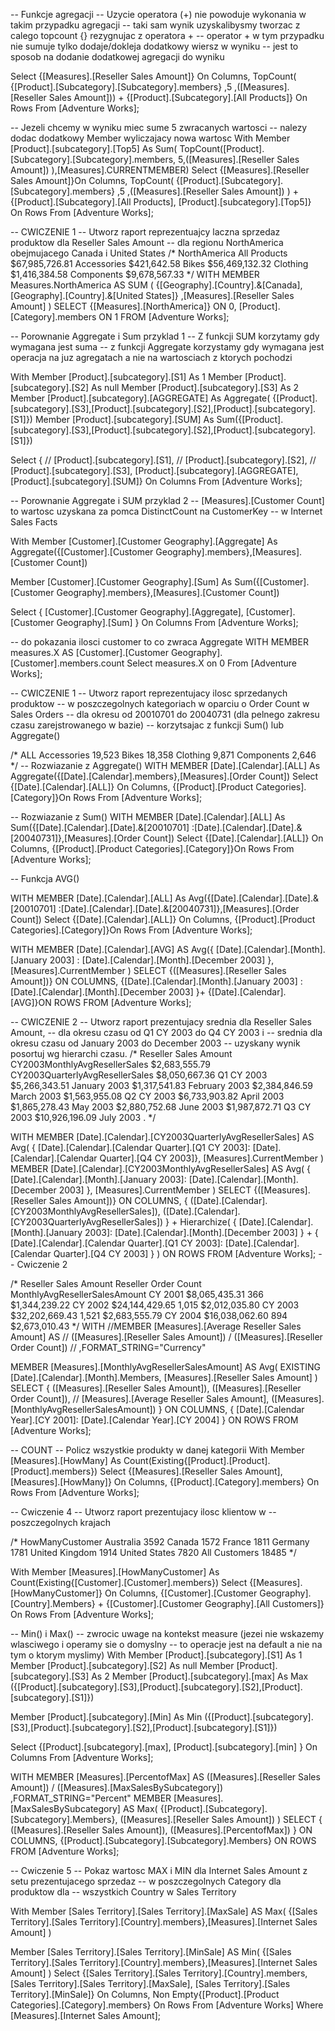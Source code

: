-- Funkcje agregacji
--	Uzycie operatora (+) nie powoduje wykonania w takim przypadku agregacji
--	taki sam wynik uzyskalibysmy tworzac z calego topcount {} rezygnujac z operatora +
--	operator + w tym przypadku nie sumuje tylko dodaje/dokleja dodatkowy wiersz w wyniku
--	jest to sposob na dodanie dodatkowej agregacji do wyniku

Select
{[Measures].[Reseller Sales Amount]} On Columns,
TopCount(
{[Product].[Subcategory].[Subcategory].members}
,5
,([Measures].[Reseller Sales Amount]))
+
{[Product].[Subcategory].[All Products]} On Rows
From [Adventure Works];


--	Jezeli chcemy w wyniku miec sume 5 zwracanych wartosci
--	nalezy dodac dodatkowy Member wyliczajacy nowa wartosc
With
Member [Product].[subcategory].[Top5] As
	Sum(
		TopCount([Product].[Subcategory].[Subcategory].members,
		5,([Measures].[Reseller Sales Amount])
	   ),[Measures].CURRENTMEMBER)
Select
	{[Measures].[Reseller Sales Amount]}On Columns,
	TopCount(
				{[Product].[Subcategory].[Subcategory].members}
				,5
				,([Measures].[Reseller Sales Amount])
			)
			+
			{[Product].[Subcategory].[All Products],
			 [Product].[subcategory].[Top5]} On Rows
From [Adventure Works];

-- CWICZENIE 1
-- Utworz raport reprezentuajcy laczna sprzedaz produktow dla Reseller Sales Amount
-- dla regionu NorthAmerica obejmujacego Canada i United States
/*
				NorthAmerica
All Products	$67,985,726.81
Accessories		$421,642.58
Bikes			$56,469,132.32
Clothing		$1,416,384.58
Components		$9,678,567.33
*/
WITH MEMBER Measures.NorthAmerica AS SUM 
      (
       {[Geography].[Country].&[Canada], [Geography].[Country].&[United States]}
       ,[Measures].[Reseller Sales Amount]
      )
SELECT {[Measures].[NorthAmerica]} ON 0,
[Product].[Category].members ON 1
FROM [Adventure Works];






--	Porownanie Aggregate i Sum przyklad 1
--	Z funkcji SUM korzytamy gdy wymagana jest suma
--	z funkcji Aggregate korzystamy gdy wymagana jest operacja na juz agregatach a nie na wartosciach z ktorych pochodzi

With
Member [Product].[subcategory].[S1] As
1
Member [Product].[subcategory].[S2] As
null
Member [Product].[subcategory].[S3] As
2
Member [Product].[subcategory].[AGGREGATE] As
Aggregate( {[Product].[subcategory].[S3],[Product].[subcategory].[S2],[Product].[subcategory].[S1]})
Member [Product].[subcategory].[SUM] As
Sum({[Product].[subcategory].[S3],[Product].[subcategory].[S2],[Product].[subcategory].[S1]})

Select
	{
//	 [Product].[subcategory].[S1],
//	 [Product].[subcategory].[S2],
//	 [Product].[subcategory].[S3],
	 [Product].[subcategory].[AGGREGATE],
	 [Product].[subcategory].[SUM]}
	 On Columns
From [Adventure Works];

-- Porownanie Aggregate i SUM przyklad 2
-- [Measures].[Customer Count] to wartosc uzyskana za pomca DistinctCount na CustomerKey
-- w Internet Sales Facts

With
Member [Customer].[Customer Geography].[Aggregate] As
Aggregate({[Customer].[Customer Geography].members},[Measures].[Customer Count])

Member [Customer].[Customer Geography].[Sum] As
Sum({[Customer].[Customer Geography].members},[Measures].[Customer Count])

Select
	{
     [Customer].[Customer Geography].[Aggregate],
     [Customer].[Customer Geography].[Sum]
     }
	 On Columns
From [Adventure Works];

-- do pokazania ilosci customer to co zwraca Aggregate
WITH MEMBER measures.X AS
[Customer].[Customer Geography].[Customer].members.count
Select measures.X on 0
From [Adventure Works];


--	CWICZENIE 1
--	Utworz raport reprezentujacy ilosc sprzedanych produktow 
--	w poszczegolnych kategoriach w oparciu o Order Count w Sales Orders
--	dla okresu od 20010701 do 20040731 (dla pelnego zakresu czasu zarejstrowanego w bazie)
--	korzytsajac z funkcji Sum() lub Aggregate()


/*			ALL
Accessories	19,523
Bikes		18,358
Clothing	9,871
Components	2,646
*/
-- Rozwiazanie z Aggregate()
WITH MEMBER [Date].[Calendar].[ALL] As
Aggregate({[Date].[Calendar].members},[Measures].[Order Count])
Select 
{[Date].[Calendar].[ALL]} On Columns,
{[Product].[Product Categories].[Category]}On Rows
From [Adventure Works];

-- Rozwiazanie z Sum()
WITH MEMBER [Date].[Calendar].[ALL] As
Sum({[Date].[Calendar].[Date].&[20010701]
:[Date].[Calendar].[Date].&[20040731]},[Measures].[Order Count])
Select 
{[Date].[Calendar].[ALL]} On Columns,
{[Product].[Product Categories].[Category]}On Rows
From [Adventure Works];



-- Funkcja AVG()

WITH MEMBER [Date].[Calendar].[ALL] As
Avg({[Date].[Calendar].[Date].&[20010701]
:[Date].[Calendar].[Date].&[20040731]},[Measures].[Order Count])
Select 
{[Date].[Calendar].[ALL]} On Columns,
{[Product].[Product Categories].[Category]}On Rows
From [Adventure Works];


WITH 
MEMBER [Date].[Calendar].[AVG] AS
    Avg({
         [Date].[Calendar].[Month].[January 2003]
         :
         [Date].[Calendar].[Month].[December 2003]
          },
        [Measures].CurrentMember
        )
SELECT
    {([Measures].[Reseller Sales Amount])} ON COLUMNS,
    {[Date].[Calendar].[Month].[January 2003]
     :
     [Date].[Calendar].[Month].[December 2003]
    }+
    {[Date].[Calendar].[AVG]}ON ROWS
FROM [Adventure Works];

 --	CWICZENIE 2
 --	Utworz raport prezentujacy srednia dla Reseller Sales Amount,
 --	dla okresu czasu od Q1 CY 2003 do Q4 CY 2003 i 
 --	srednia dla okresu czasu od January 2003 do December 2003
 --	uzyskany wynik posortuj wg hierarchi czasu.
 /*
                                      Reseller Sales Amount
CY2003MonthlyAvgResellerSales		          $2,683,555.79
CY2003QuarterlyAvgResellerSales		          $8,050,667.36
Q1 CY 2003                                    $5,266,343.51
January 2003                                  $1,317,541.83
February 2003                                 $2,384,846.59
March 2003                                    $1,563,955.08
Q2 CY 2003                                    $6,733,903.82
April 2003                                    $1,865,278.43
May 2003                                      $2,880,752.68
June 2003                                     $1,987,872.71
Q3 CY 2003                                   $10,926,196.09
July 2003 
.
*/
   
 WITH 
MEMBER [Date].[Calendar].[CY2003QuarterlyAvgResellerSales] AS
    Avg(
        {  [Date].[Calendar].[Calendar Quarter].[Q1 CY 2003]:
           [Date].[Calendar].[Calendar Quarter].[Q4 CY 2003]},
        [Measures].CurrentMember
        )
MEMBER [Date].[Calendar].[CY2003MonthlyAvgResellerSales] AS
    Avg(
        {   [Date].[Calendar].[Month].[January 2003]:
            [Date].[Calendar].[Month].[December 2003]
            }, [Measures].CurrentMember
        )
SELECT
    {([Measures].[Reseller Sales Amount])} ON COLUMNS,
    {   ([Date].[Calendar].[CY2003MonthlyAvgResellerSales]),
        ([Date].[Calendar].[CY2003QuarterlyAvgResellerSales])
        } +
    Hierarchize(
        {   [Date].[Calendar].[Month].[January 2003]:
            [Date].[Calendar].[Month].[December 2003]
            } +
        {   [Date].[Calendar].[Calendar Quarter].[Q1 CY 2003]:
            [Date].[Calendar].[Calendar Quarter].[Q4 CY 2003]
            }
        ) ON ROWS
FROM [Adventure Works];
--	Cwiczenie 2


/*
          Reseller Sales Amount    Reseller Order Count        MonthlyAvgResellerSalesAmount
CY 2001           $8,065,435.31    366						   $1,344,239.22
CY 2002          $24,144,429.65    1,015				       $2,012,035.80
CY 2003          $32,202,669.43    1,521				       $2,683,555.79
CY 2004          $16,038,062.60    894					       $2,673,010.43
*/
WITH
//MEMBER [Measures].[Average Reseller Sales Amount] AS
//    ([Measures].[Reseller Sales Amount]) / ([Measures].[Reseller Order Count])
//    ,FORMAT_STRING="Currency"

MEMBER [Measures].[MonthlyAvgResellerSalesAmount] AS
    Avg(
        EXISTING [Date].[Calendar].[Month].Members,
        [Measures].[Reseller Sales Amount]
        )
SELECT
    {
        ([Measures].[Reseller Sales Amount]),
        ([Measures].[Reseller Order Count]),
//        [Measures].[Average Reseller Sales Amount],
        ([Measures].[MonthlyAvgResellerSalesAmount])
        } ON COLUMNS,
    {
        [Date].[Calendar Year].[CY 2001]:
        [Date].[Calendar Year].[CY 2004]
        } ON ROWS
FROM [Adventure Works];

--	COUNT
-- Policz wszystkie produkty w danej kategorii
With
Member [Measures].[HowMany] As 
Count(Existing{[Product].[Product].[Product].members})
Select 
{[Measures].[Reseller Sales Amount],[Measures].[HowMany]} On Columns,
{[Product].[Category].members} On Rows
From [Adventure Works];

--	Cwiczenie 4
--	Utworz raport prezentujacy ilosc klientow w 
--	poszczegolnych krajach

/*
				HowManyCustomer
Australia		3592
Canada			1572
France			1811
Germany			1781
United Kingdom	1914
United States	7820
All Customers	18485
*/

With
Member [Measures].[HowManyCustomer] As 
Count(Existing{[Customer].[Customer].members})
Select 
{[Measures].[HowManyCustomer]} On Columns,
{[Customer].[Customer Geography].[Country].Members}
+
{[Customer].[Customer Geography].[All Customers]}
 On Rows
From [Adventure Works];


--	Min() i Max()
-- zwrocic uwage na kontekst measure (jezei nie wskazemy wlasciwego i operamy sie o domyslny
--	to operacje jest na default a nie na tym o ktorym myslimy)
With
Member [Product].[subcategory].[S1] As
1
Member [Product].[subcategory].[S2] As
null
Member [Product].[subcategory].[S3] As
2
Member [Product].[subcategory].[max] As 
Max ({[Product].[subcategory].[S3],[Product].[subcategory].[S2],[Product].[subcategory].[S1]})

Member [Product].[subcategory].[Min] As 
Min ({[Product].[subcategory].[S3],[Product].[subcategory].[S2],[Product].[subcategory].[S1]})

Select
	{[Product].[subcategory].[max],
	[Product].[subcategory].[min] }
	 On Columns
From [Adventure Works];




WITH
MEMBER [Measures].[PercentofMax] AS
    ([Measures].[Reseller Sales Amount]) /
        ([Measures].[MaxSalesBySubcategory])
    ,FORMAT_STRING="Percent"
MEMBER [Measures].[MaxSalesBySubcategory] AS
    Max(
        {[Product].[Subcategory].[Subcategory].Members},
        ([Measures].[Reseller Sales Amount])
        )
SELECT
    {
        ([Measures].[Reseller Sales Amount]),
        ([Measures].[PercentofMax])
        } ON COLUMNS,
    {[Product].[Subcategory].[Subcategory].Members} ON ROWS
FROM [Adventure Works];

--	Cwiczenie 5
--	Pokaz wartosc MAX i MIN dla Internet Sales Amount z setu prezentujacego sprzedaz 
--	w poszczegolnych Category dla produktow dla
--	wszystkich Country w Sales Territory

With Member [Sales Territory].[Sales Territory].[MaxSale] AS
Max(
	{[Sales Territory].[Sales Territory].[Country].members},[Measures].[Internet Sales Amount]
	)
	
Member	[Sales Territory].[Sales Territory].[MinSale] AS
Min(
	{[Sales Territory].[Sales Territory].[Country].members},[Measures].[Internet Sales Amount]
	)
Select 
{[Sales Territory].[Sales Territory].[Country].members,
[Sales Territory].[Sales Territory].[MaxSale],
[Sales Territory].[Sales Territory].[MinSale]} On Columns,
Non Empty{[Product].[Product Categories].[Category].members} On Rows
From [Adventure Works]
Where [Measures].[Internet Sales Amount];








